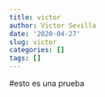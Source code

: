 ```yaml
---
title: victor
author: Victor Sevilla
date: '2020-04-27'
slug: victor
categories: []
tags: []
---
```


#esto es una prueba